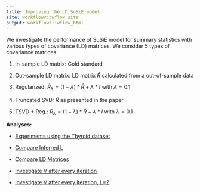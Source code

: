 ```yaml
---
title: Improving the LD SuSiE model
site: workflowr::wflow_site
output: workflowr::wflow_html
---
```


We investigate the performance of SuSiE model for summary statistics with various types of covariance (LD) matrices. We consider 5 types of covariance matrices:

1. In-sample LD matrix: Gold standard

2. Out-sample LD matrix: LD matrix $\widehat{R}$ calculated from a out-of-sample data

3. Regularized: $\widehat{R}_{\lambda} = (1-\lambda) * \widehat{R} + \lambda * I$ with $\lambda = 0.1$

4. Truncated SVD: $\tilde{R}$ as presented in the paper
5. TSVD + Reg.: $\tilde{R}_{\lambda} = (1-\lambda) * \tilde{R} + \lambda * I$ with $\lambda = 0.1$


**Analyses:**

+ [Experiments using the Thyroid dataset](Improved_LD_SuSiE_Thyroid_data.html)

+ [Compare Inferred L](Compare_infer_L.html)

+ [Compare LD Matrices](Compare_LD_Mat.html)

+ [Investigate V after every iteration](V_xy_iter_investigate.html)

+ [Investigate V after every iteration, L=2](V_xy_iter_L2.html)
